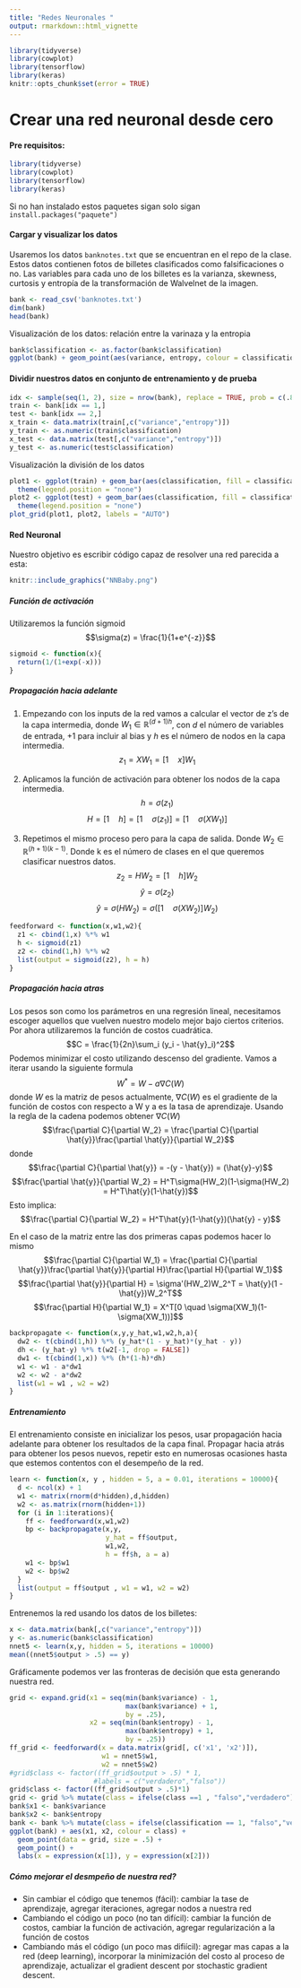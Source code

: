 ```yaml
---
title: "Redes Neuronales "
output: rmarkdown::html_vignette
---
```


```r
library(tidyverse)
library(cowplot)
library(tensorflow)
library(keras)
knitr::opts_chunk$set(error = TRUE)
```

# Crear una red neuronal desde cero 

#### Pre requisitos: 
```r
library(tidyverse)
library(cowplot)
library(tensorflow)
library(keras)
```

Si no han instalado estos paquetes sigan solo sigan `install.packages("paquete")`

#### Cargar y visualizar los datos 
Usaremos los datos `banknotes.txt` que se encuentran en el repo de la clase. Estos datos contienen fotos de billetes clasificados como falsificaciones o no. Las variables para cada uno de los billetes es la varianza, skewness, curtosis y entropía de la transformación de Walvelnet de la imagen. 

```r
bank <- read_csv('banknotes.txt')
dim(bank)
head(bank)
```

Visualización de los datos: relación entre la varinaza y la entropia 

```r
bank$classification <- as.factor(bank$classification)
ggplot(bank) + geom_point(aes(variance, entropy, colour = classification))
```


#### Dividir nuestros datos en conjunto de entrenamiento y de prueba 
```r
idx <- sample(seq(1, 2), size = nrow(bank), replace = TRUE, prob = c(.8, .2))
train <- bank[idx == 1,]
test <- bank[idx == 2,]
x_train <- data.matrix(train[,c("variance","entropy")])
y_train <- as.numeric(train$classification)
x_test <- data.matrix(test[,c("variance","entropy")])
y_test <- as.numeric(test$classification)
```

Visualización la división de los datos 

```r
plot1 <- ggplot(train) + geom_bar(aes(classification, fill = classification)) + 
  theme(legend.position = "none")
plot2 <- ggplot(test) + geom_bar(aes(classification, fill = classification)) + 
  theme(legend.position = "none")
plot_grid(plot1, plot2, labels = "AUTO")
```

#### Red Neuronal 

Nuestro objetivo es escribir código capaz de resolver una red parecida a esta: 
```r
knitr::include_graphics("NNBaby.png")
```

##### Función de activación 
Utilizaremos la función sigmoid 
$$\sigma(z) = \frac{1}{1+e^{-z}}$$
```r
sigmoid <- function(x){
  return(1/(1+exp(-x)))
}
```

##### Propagación hacia adelante

1. Empezando con los inputs de la red vamos a calcular el vector de z's de la capa intermedia, donde $W_1 \in  \mathbb{R}^{(d+1)h}$, con $d$ el número de variables de entrada, $+1$ para incluir al bias y $h$ es el número de nodos en la capa intermedia. 
$$z_1 = XW_1 = [1 \quad x]W_1$$
1. Aplicamos la función de activación para obtener los nodos de la capa intermedia. 
$$h = \sigma(z_1)$$
$$H = [1 \quad h] = [1 \quad \sigma(z_1)] = [1 \quad \sigma(XW_1)]$$

1. Repetimos el mismo proceso pero para la capa de salida. Donde $W_2 \in  \mathbb{R}^{(h+1)(k-1)}$. Donde k es el número de clases en el que queremos clasificar nuestros datos. 
$$z_2 = HW_2 = [1 \quad h]W_2$$
$$\hat{y} = \sigma(z_2)$$
$$\hat{y} = \sigma(HW_2) = \sigma([1 \quad \sigma(X W_2)]W_2)$$
```r
feedforward <- function(x,w1,w2){
  z1 <- cbind(1,x) %*% w1 
  h <- sigmoid(z1)
  z2 <- cbind(1,h) %*% w2
  list(output = sigmoid(z2), h = h)
}
```



##### Propagación hacia atras 

Los pesos son como los parámetros en una regresión lineal, necesitamos escoger aquellos que vuelven nuestro modelo mejor bajo ciertos criterios. 
Por ahora utilizaremos la función de costos cuadrática.
$$C = \frac{1}{2n}\sum_i (y_i - \hat{y}_i)^2$$
Podemos minimizar el costo utilizando descenso del gradiente. Vamos a iterar usando la siguiente formula 
$$W^* = W - a \nabla C(W)$$
donde $W$ es la matriz de pesos actualmente, $\nabla C(W)$ es el gradiente de la función de costos con respecto a W y a es la tasa de aprendizaje.
Usando la regla de la cadena podemos obtener $\nabla C(W)$
$$\frac{\partial C}{\partial W_2} = \frac{\partial C}{\partial \hat{y}}\frac{\partial \hat{y}}{\partial W_2}$$
donde 
$$\frac{\partial C}{\partial \hat{y}} = -(y - \hat{y}) = (\hat{y}-y)$$
$$\frac{\partial \hat{y}}{\partial W_2} = H^T\sigma(HW_2)(1-\sigma(HW_2) = H^T\hat{y}(1-\hat{y})$$
Esto implica: 
$$\frac{\partial C}{\partial W_2} = H^T\hat{y}(1-\hat{y})(\hat{y} - y)$$

En el caso de la matriz entre las dos primeras capas podemos hacer lo mismo 
$$\frac{\partial C}{\partial W_1} = \frac{\partial C}{\partial \hat{y}}\frac{\partial \hat{y}}{\partial H}\frac{\partial H}{\partial W_1}$$
$$\frac{\partial \hat{y}}{\partial H} = \sigma'(HW_2)W_2^T = \hat{y}(1 - \hat{y})W_2^T$$
$$\frac{\partial H}{\partial W_1} = X^T[0 \quad \sigma(XW_1)(1-\sigma(XW_1))]$$
```r
backpropagate <- function(x,y,y_hat,w1,w2,h,a){
  dw2 <- t(cbind(1,h)) %*% (y_hat*(1 - y_hat)*(y_hat - y))
  dh <- (y_hat-y) %*% t(w2[-1, drop = FALSE])
  dw1 <- t(cbind(1,x)) %*% (h*(1-h)*dh)
  w1 <- w1 - a*dw1
  w2 <- w2 - a*dw2
  list(w1 = w1 , w2 = w2)
}
```

##### Entrenamiento 

El entrenamiento consiste en inicializar los pesos, usar propagación hacia adelante para obtener los resultados de la capa final. Propagar hacia atrás para obtener los pesos nuevos, repetir esto en numerosas ocasiones hasta que estemos contentos con el desempeño de la red. 

```r
learn <- function(x, y , hidden = 5, a = 0.01, iterations = 10000){
  d <- ncol(x) + 1
  w1 <- matrix(rnorm(d*hidden),d,hidden)
  w2 <- as.matrix(rnorm(hidden+1))
  for (i in 1:iterations){
    ff <- feedforward(x,w1,w2)
    bp <- backpropagate(x,y,
                        y_hat = ff$output,
                        w1,w2,
                        h = ff$h, a = a)
    w1 <- bp$w1
    w2 <- bp$w2
  }
  list(output = ff$output , w1 = w1, w2 = w2)
}
```

Entrenemos la red usando los datos de los billetes: 

```r
x <- data.matrix(bank[,c("variance","entropy")])
y <- as.numeric(bank$classification)
nnet5 <- learn(x,y, hidden = 5, iterations = 10000)
mean((nnet5$output > .5) == y) 
```



Gráficamente podemos ver las fronteras de decisión que esta generando nuestra red. 


```r
grid <- expand.grid(x1 = seq(min(bank$variance) - 1,
                             max(bank$variance) + 1,
                             by = .25),
                    x2 = seq(min(bank$entropy) - 1,
                             max(bank$entropy) + 1,
                             by = .25))
ff_grid <- feedforward(x = data.matrix(grid[, c('x1', 'x2')]),
                       w1 = nnet5$w1,
                       w2 = nnet5$w2)
#grid$class <- factor((ff_grid$output > .5) * 1,
                     #labels = c("verdadero","falso"))
grid$class <- factor((ff_grid$output > .5)*1)
grid <- grid %>% mutate(class = ifelse(class ==1 , "falso","verdadero"))
bank$x1 <- bank$variance
bank$x2 <- bank$entropy
bank <- bank %>% mutate(class = ifelse(classification == 1, "falso","verdadero"))
ggplot(bank) + aes(x1, x2, colour = class) +
  geom_point(data = grid, size = .5) +
  geom_point() +
  labs(x = expression(x[1]), y = expression(x[2]))
```


##### Cómo mejorar el desmpeño de nuestra red? 

* Sin cambiar el código que tenemos (fácil): cambiar la tase de aprendizaje, agregar iteraciones, agregar nodos a nuestra red
* Cambiando el código un poco (no tan difícil): cambiar la función de costos, cambiar la función de activación, agregar regularización a la función de costos 
* Cambiando más el código (un poco mas difiícil): agregar mas capas a la red (deep learning), incorporar la minimización del costo al proceso de aprendizaje, actualizar el gradient descent por stochastic gradient descent. 

